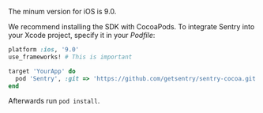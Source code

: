 The minum version for iOS is 9.0.

We recommend installing the SDK with CocoaPods. To integrate Sentry into your Xcode project, specify it in your _Podfile_:

```ruby {filename:Podfile}
platform :ios, '9.0'
use_frameworks! # This is important

target 'YourApp' do
  pod 'Sentry', :git => 'https://github.com/getsentry/sentry-cocoa.git', :tag => '{{ packages.version('sentry.cocoa') }}'
end
```

Afterwards run `pod install`.
